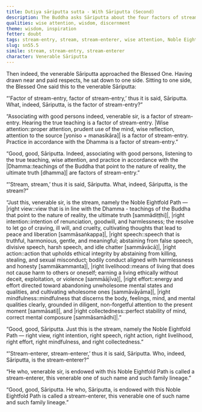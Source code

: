 ```yaml
---
title: Dutiya sāriputta sutta - With Sāriputta (Second)
description: The Buddha asks Sāriputta about the four factors of stream-entry, what the stream is, and who is a stream-enterer.
qualities: wise attention, wisdom, discernment
theme: wisdom, inspiration
fetter: doubt
tags: stream-entry, stream, stream-enterer, wise attention, Noble Eightfold Path, sotāpanna, sāriputta, sn, sn45-56, sn55
slug: sn55.5
simile: stream, stream-entry, stream-enterer
character: Venerable Sāriputta
---
```


Then indeed, the venerable Sāriputta approached the Blessed One. Having drawn near and paid respects, he sat down to one side. Sitting to one side, the Blessed One said this to the venerable Sāriputta:

“'Factor of stream-entry, factor of stream-entry,’ thus it is said, Sāriputta. What, indeed, Sāriputta, is the factor of stream-entry?”

“Associating with good persons indeed, venerable sir, is a factor of stream-entry. Hearing the true teaching is a factor of stream-entry. |Wise attention::proper attention, prudent use of the mind, wise reflection, attention to the source [yoniso + manasikāra]| is a factor of stream-entry. Practice in accordance with the Dhamma is a factor of stream-entry.”

“Good, good, Sāriputta. Indeed, associating with good persons, listening to the true teaching, wise attention, and practice in accordance with the |Dhamma::teachings of the Buddha that point to the nature of reality, the ultimate truth [dhamma]| are factors of stream-entry.”

“'Stream, stream,’ thus it is said, Sāriputta. What, indeed, Sāriputta, is the stream?”

“Just this, venerable sir, is the stream, namely the Noble Eightfold Path — |right view::view that is in line with the Dhamma - teachings of the Buddha that point to the nature of reality, the ultimate truth [sammādiṭṭhi]|, |right intention::intention of renunciation, goodwill, and harmlessness; the resolve to let go of craving, ill will, and cruelty, cultivating thoughts that lead to peace and liberation [sammāsaṅkappa]|, |right speech::speech that is truthful, harmonious, gentle, and meaningful; abstaining from false speech, divisive speech, harsh speech, and idle chatter [sammāvācā]|, |right action::action that upholds ethical integrity by abstaining from killing, stealing, and sexual misconduct; bodily conduct aligned with harmlessness and honesty [sammākammanta]|, |right livelihood::means of living that does not cause harm to others or oneself; earning a living ethically without deceit, exploitation, or violence [sammāājīva]|, |right effort::energy and effort directed toward abandoning unwholesome mental states and qualities, and cultivating wholesome ones [sammāvāyāma]|, |right mindfulness::mindfulness that discerns the body, feelings, mind, and mental qualities clearly, grounded in diligent, non-forgetful attention to the present moment [sammāsati]|, and |right collectedness::perfect stability of mind, correct mental composure [sammāsamādhi]|.”

“Good, good, Sāriputta. Just this is the stream, namely the Noble Eightfold Path — right view, right intention, right speech, right action, right livelihood, right effort, right mindfulness, and right collectedness.”

“'Stream-enterer, stream-enterer,’ thus it is said, Sāriputta. Who, indeed, Sāriputta, is the stream-enterer?”

“He who, venerable sir, is endowed with this Noble Eightfold Path is called a stream-enterer, this venerable one of such name and such family lineage.”

“Good, good, Sāriputta. He who, Sāriputta, is endowed with this Noble Eightfold Path is called a stream-enterer, this venerable one of such name and such family lineage.”